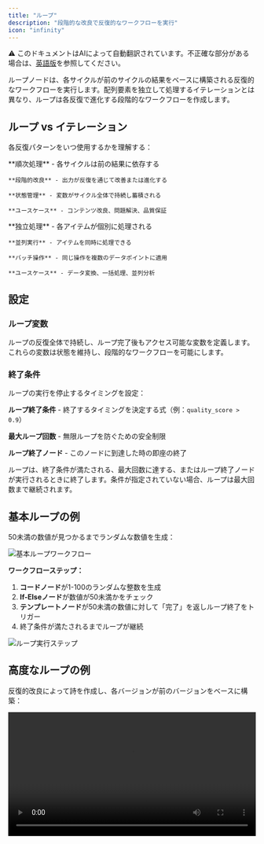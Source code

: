 ```yaml
---
title: "ループ"
description: "段階的な改良で反復的なワークフローを実行"
icon: "infinity"
---
```


<Note> ⚠️ このドキュメントはAIによって自動翻訳されています。不正確な部分がある場合は、[英語版](/en/documentation/pages/nodes/loop)を参照してください。</Note>


ループノードは、各サイクルが前のサイクルの結果をベースに構築される反復的なワークフローを実行します。配列要素を独立して処理するイテレーションとは異なり、ループは各反復で進化する段階的なワークフローを作成します。

## ループ vs イテレーション

各反復パターンをいつ使用するかを理解する：

<Tabs>
  <Tab title="ループ">
    **順次処理** - 各サイクルは前の結果に依存する
    
    **段階的改良** - 出力が反復を通じて改善または進化する
    
    **状態管理** - 変数がサイクル全体で持続し蓄積される
    
    **ユースケース** - コンテンツ改良、問題解決、品質保証
  </Tab>
  
  <Tab title="イテレーション">
    **独立処理** - 各アイテムが個別に処理される
    
    **並列実行** - アイテムを同時に処理できる
    
    **バッチ操作** - 同じ操作を複数のデータポイントに適用
    
    **ユースケース** - データ変換、一括処理、並列分析
  </Tab>
</Tabs>

## 設定

### ループ変数

ループの反復全体で持続し、ループ完了後もアクセス可能な変数を定義します。これらの変数は状態を維持し、段階的なワークフローを可能にします。

### 終了条件

ループの実行を停止するタイミングを設定：

**ループ終了条件** - 終了するタイミングを決定する式（例：`quality_score > 0.9`）

**最大ループ回数** - 無限ループを防ぐための安全制限

**ループ終了ノード** - このノードに到達した時の即座の終了

<Info>
  ループは、終了条件が満たされる、最大回数に達する、またはループ終了ノードが実行されるときに終了します。条件が指定されていない場合、ループは最大回数まで継続されます。
</Info>

## 基本ループの例

50未満の数値が見つかるまでランダムな数値を生成：

<Frame caption="ランダム数値生成の基本ループワークフロー">
  <img src="https://assets-docs.dify.ai/2025/04/282013c48b46d3cc4ebf99323da10a31.png" alt="基本ループワークフロー" />
</Frame>

**ワークフローステップ：**
1. **コードノード**が1-100のランダムな整数を生成
2. **If-Elseノード**が数値が50未満かをチェック
3. **テンプレートノード**が50未満の数値に対して「完了」を返しループ終了をトリガー
4. 終了条件が満たされるまでループが継続

<Frame caption="ループ実行ステップと結果">
  <img src="https://assets-docs.dify.ai/2025/04/9d9fb4db7093521000ac735a26f86962.png" alt="ループ実行ステップ" />
</Frame>

## 高度なループの例

反復的改良によって詩を作成し、各バージョンが前のバージョンをベースに構築：

<video controls src="https://assets-docs.dify.ai/2025/04/7ecfc04458aa38e721baaa5f6355486c.mp4" width="100%" />

**ループ変数：**始し、各反復でインクリメントするカウンター
- `verse` - 現在の詩のバージョンを保持するテキスト変数

**ワークフローロジック：**
1. **If-Elseノード**が`num > 3`をチェックして終了タイミングを決定
2. **大規模言語モデルノード**が前のバージョンをベースに改良された詩を生成
3. **変数アサイナー**がカウンターと詩の内容を更新
4. **ループ終了ノード**が4回の改良サイクル後に終了

大規模言語モデルのプロンプトは現在の詩と反復コンテキストの両方を参照：

```text
You are a European literary figure creating poetic verses.

Current verse: {{verse}}

Refine and improve this poem based on your previous work.
```

## 一般的なユースケース

**コンテンツ改良** - 品質基準が満たされるまで、複数の大規模言語モデルレビューを通じてテキスト、コード、またはデザインを段階的に改善。

**問題解決** - 複雑な問題を反復的なステップに分割し、各サイクルが前の進捗に基づいて次の論理的な部分に取り組む。

**研究ワークフロー** - 各検索サイクルの結果に基づいて、研究クエリを反復的に検索、分析、改良。

**品質保証** - すべての基準が満たされるまで、出力を繰り返しテストし検証し、改善を実施。

## ベストプラクティス

**明確な終了条件の定義** - 無限実行を防ぐため、ループが終了のための具体的で測定可能な条件を持つことを確保。

**適切な制限の設定** - 期待される複雑さと処理要件に基づいて、適切な最大反復回数を使用。

**効果的な状態管理** - 不要なデータ蓄積を避けながら、反復間で必要な情報を維持するためにループ変数を使用。

**進捗の監視** - 特に長時間実行されるプロセスについて、ループ実行を追跡するためのログや進捗インジケーターを含める。

{/*
Contributing Section
DO NOT edit this section!
It will be automatically generated by the script.
*/}

---

[このページを編集する](https://github.com/langgenius/dify-docs/edit/main/ja-jp/documentation/pages/nodes/loop.mdx) | [問題を報告する](https://github.com/langgenius/dify-docs/issues/new?template=docs.yml)

